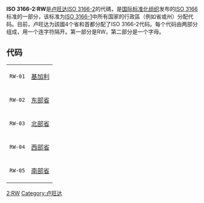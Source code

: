 {{unreferenced|time=2009-9-23}}
'''ISO 3166-2:RW'''是[[卢旺达|卢旺达]][[ISO_3166-2|ISO 3166-2]]的代碼，是[[国际标准化组织|国际标准化组织]]发布的[[ISO_3166|ISO 3166]]标准的一部分，该标准为[[ISO_3166-1|ISO 3166-1]]中所有国家的行政區（例如省或州）分配代码。目前，卢旺达为該國4个省和首都分配了ISO 3166-2代码。每个代码由两部分组成，用一个连字符隔开。第一部分是RW，第二部分是一个字母。
== 代码 ==
{|
|<code>RW-01</code>
|[[基加利|基加利]]
|-
|<code>RW-02</code>
|[[东部省_(卢旺达)|东部省]]
|-
|<code>RW-03</code>
|[[北部省_(卢旺达)|北部省]]
|-
|<code>RW-04</code>
|[[西部省_(卢旺达)|西部省]]
|-
|<code>RW-05</code>
|[[南部省_(卢旺达)|南部省]]
|}
{{ISO 3166}}
[[Category:ISO_3166|2:RW]]
[[Category:卢旺达|Category:卢旺达]]